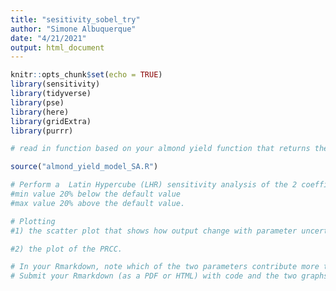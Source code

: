 ```yaml
---
title: "sesitivity_sobel_try"
author: "Simone Albuquerque"
date: "4/21/2021"
output: html_document
---
```


```r
knitr::opts_chunk$set(echo = TRUE)
library(sensitivity)
library(tidyverse)
library(pse)
library(here)
library(gridExtra)
library(purrr)
```

```r
# read in function based on your almond yield function that returns the mean and inter-annual variation in yield anomaly.

source("almond_yield_model_SA.R")
```


```r
# Perform a  Latin Hypercube (LHR) sensitivity analysis of the 2 coefficients on precipitation - assume that # uniform distribution ("qunif") 
#min value 20% below the default value 
#max value 20% above the default value.
```


```r
# Plotting
#1) the scatter plot that shows how output change with parameter uncertainty
```


```r
#2) the plot of the PRCC. 

```

```r
# In your Rmarkdown, note which of the two parameters contribute more to parameter uncertainty.
# Submit your Rmarkdown (as a PDF or HTML) with code and the two graphs included

```

